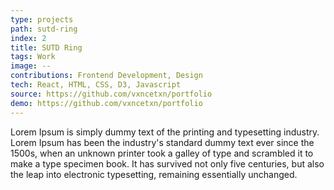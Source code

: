 ```yaml
---
type: projects
path: sutd-ring
index: 2
title: SUTD Ring
tags: Work
image: --
contributions: Frontend Development, Design
tech: React, HTML, CSS, D3, Javascript
source: https://github.com/vxncetxn/portfolio
demo: https://github.com/vxncetxn/portfolio
---
```


Lorem Ipsum is simply dummy text of the printing and typesetting industry. Lorem Ipsum has been the industry's standard dummy text ever since the 1500s, when an unknown printer took a galley of type and scrambled it to make a type specimen book. It has survived not only five centuries, but also the leap into electronic typesetting, remaining essentially unchanged.
